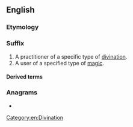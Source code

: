{{also|máncer}}
==English==

===Etymology===
{{suffix|-mancy|er|lang=en}}

===Suffix===
{{en-suffix}}

# A practitioner of a specific type of [[divination]].
# A user of a specified type of [[magic]].

====Derived terms====
{{suffixsee|en}}

===Anagrams===
* {{anagrams|en|Camren|Carmen|carmen}}

[[Category:en:Divination]]
